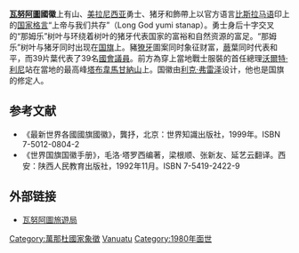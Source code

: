 {{Infobox coat of arms
|name             = 瓦努阿图共和国国徽
|image            = Coat of Arms of Vanuatu.svg
|image_width      = 250
|middle           = 
|middle_width     = 
|middle_caption   = 
|lesser           = 
|lesser_alt       = 
|lesser_width     = 
|lesser_caption   = 
|armiger          = {{flag|Vanuatu}}
|year_adopted     = 1980年
|crest            = 
|torse            = 
|shield           = 上有山、[[美拉尼西亚|美拉尼西亚]]勇士、猪牙和飾帶上以官方语言[[比斯拉马语|比斯拉马语]]印上的[[国家格言|国家格言]]“上帝与我们共存”（Long God yumi stanap）。勇士身后十字交叉的“那姆乐”树叶与环绕着树叶的猪牙代表国家的富裕和自然资源的富足。“那姆乐”树叶与猪牙同时出现在[[瓦努阿图国旗|国旗]]上。豬[[獠牙|獠牙]]圖案同时象征财富，[[蕨|蕨]]葉同时代表和平，而39片葉代表了39名[[瓦努阿圖國會|國會議員]]。前方為穿上當地戰士服裝的首任總理[[沃爾特·利尼|沃爾特·利尼]]站在當地的最高峰[[塔布韋馬甘納山|塔布韋馬甘納山]]上。
|supporters       = 
|compartment      = 
|motto            = '''LONG GOD YUMI STANAP''' <br> "上帝与我们共存”（Long God yumi stanap）"
|orders           = 
|other_elements   = 
|earlier_versions = 
|use              = 
}}

'''[[瓦努阿圖|瓦努阿圖]]國徽'''上有山、[[美拉尼西亚|美拉尼西亚]]勇士、猪牙和飾帶上以官方语言[[比斯拉马语|比斯拉马语]]印上的[[国家格言|国家格言]]“上帝与我们共存”（Long God yumi stanap）。勇士身后十字交叉的“那姆乐”树叶与环绕着树叶的猪牙代表国家的富裕和自然资源的富足。“那姆乐”树叶与猪牙同时出现在[[瓦努阿图国旗|国旗]]上。豬[[獠牙|獠牙]]圖案同时象征财富，[[蕨|蕨]]葉同时代表和平，而39片葉代表了39名[[瓦努阿圖國會|國會議員]]。前方為穿上當地戰士服裝的首任總理[[沃爾特·利尼|沃爾特·利尼]]站在當地的最高峰[[塔布韋馬甘納山|塔布韋馬甘納山]]上。国徽由[[利克·弗雷泽|利克·弗雷泽]]设计，他也是国旗的修定人。

== 参考文献 ==
* 《最新世界各國國旗國徽》，龔抒，北京：世界知識出版社，1999年。ISBN 7-5012-0804-2
* 《世界国旗国徽手册》，毛洛·塔罗西编著，梁根顺、张新友、延艺云翻译。西安：陕西人民教育出版社，1992年11月。ISBN 7-5419-2422-9

== 外部链接 ==
* [http://www.vanuatutourism.com/vanuatu/export/sites/VTO/en/resources/flag_emblem.html 瓦努阿圖旅遊局] {{Wayback|url=http://www.vanuatutourism.com/vanuatu/export/sites/VTO/en/resources/flag_emblem.html |date=20160427221033 }}

{{大洋洲题目|国徽}}

[[Category:萬那杜國家象徵|Category:萬那杜國家象徵]]
[[Category:国徽|Vanuatu]]
[[Category:1980年面世|Category:1980年面世]]